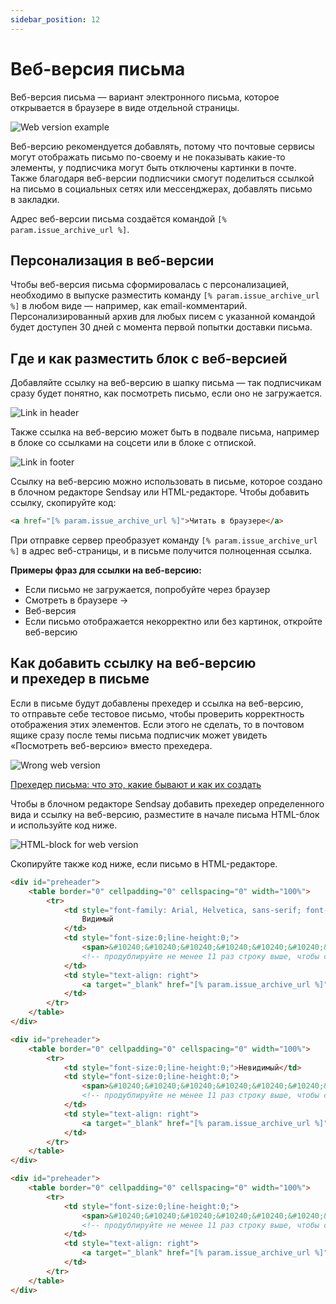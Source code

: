 ```yaml
---
sidebar_position: 12
---
```




# Веб-версия письма

Веб-версия письма — вариант электронного письма, которое открывается в браузере в виде отдельной страницы.

![Web version example](\img\email-campaigns\create-your-campaign\web-version\web-version-example.jpg) <br/>

Веб-версию рекомендуется добавлять, потому что почтовые сервисы могут отображать письмо по-своему и&nbsp;не&nbsp;показывать какие-то элементы, у&nbsp;подписчика могут быть отключены картинки в&nbsp;почте. Также благодаря веб-версии подписчики смогут поделиться ссылкой на&nbsp;письмо в&nbsp;социальных сетях или мессенджерах, добавлять письмо в&nbsp;закладки.

Адрес веб-версии письма создаётся командой `[% param.issue_archive_url %]`.

## Персонализация в&nbsp;веб-версии

Чтобы веб-версия письма сформировалась с персонализацией, необходимо в выпуске разместить команду `[% param.issue_archive_url %]` в любом виде — например, как email-комментарий. Персонализированный архив для любых писем с указанной командой будет доступен 30 дней с момента первой попытки доставки письма.

## Где и&nbsp;как разместить блок с&nbsp;веб-версией

Добавляйте ссылку на&nbsp;веб-версию в&nbsp;шапку письма&nbsp;&mdash; так подписчикам сразу будет понятно, как посмотреть письмо, если оно не&nbsp;загружается.

![Link in header](\img\email-campaigns\create-your-campaign\web-version\link-in-header.jpg) <br/>

Также ссылка на&nbsp;веб-версию может быть в&nbsp;подвале письма, например в&nbsp;блоке со&nbsp;ссылками на&nbsp;соцсети или в&nbsp;блоке с&nbsp;отпиской.

![Link in footer](\img\email-campaigns\create-your-campaign\web-version\link-in-footer.jpg) <br/>

Ссылку на&nbsp;веб-версию можно использовать в&nbsp;письме, которое создано в&nbsp;блочном редакторе Sendsay или HTML-редакторе. Чтобы добавить ссылку, скопируйте код:

```html
<a href="[% param.issue_archive_url %]">Читать в браузере</a>
```

При отправке сервер преобразует команду `[% param.issue_archive_url %]` в адрес веб-страницы, и в письме получится полноценная ссылка.

**Примеры фраз для ссылки на&nbsp;веб-версию:**

- Если письмо не&nbsp;загружается, попробуйте через браузер
- Смотреть в&nbsp;браузере &rarr;
- Веб-версия
- Если письмо отображается некорректно или без картинок, откройте веб-версию

## Как добавить ссылку на&nbsp;веб-версию и&nbsp;прехедер в&nbsp;письме

Если в&nbsp;письме будут добавлены прехедер и&nbsp;ссылка на&nbsp;веб-версию, то&nbsp;отправьте себе тестовое письмо, чтобы проверить корректность отображения этих элементов. Если этого не&nbsp;сделать, то&nbsp;в&nbsp;почтовом ящике сразу после темы письма подписчик может увидеть &laquo;Посмотреть веб-версию&raquo; вместо прехедера.

![Wrong web version](\img\email-campaigns\create-your-campaign\web-version\wrong-web-version.jpg) <br/>

[Прехедер письма: что это, какие бывают и как их создать](https://docs.sendsay.ru/email-campaigns/create-your-campaign/preheader)

Чтобы в&nbsp;блочном редакторе Sendsay добавить прехедер определенного вида и&nbsp;ссылку на&nbsp;веб-версию, разместите в&nbsp;начале письма HTML-блок и&nbsp;используйте код ниже.

![HTML-block for web version](\img\email-campaigns\create-your-campaign\web-version\html-block-for-web-version.jpg) <br/>

Скопируйте также код ниже, если письмо в&nbsp;HTML-редакторе.

<Tabs>
<TabItem value="key1" label="Видимый прехедер">

```html
<div id="preheader">
	<table border="0" cellpadding="0" cellspacing="0" width="100%">
		<tr>
			<td style="font-family: Arial, Helvetica, sans-serif; font-size: 14px; color: #000000; font-weight: 400">
				Видимый
			</td>
			<td style="font-size:0;line-height:0;">
				<span>&#10240;&#10240;&#10240;&#10240;&#10240;&#10240;&#10240;&#10240;&#10240;</span>
				<!-- продублируйте не менее 11 раз строку выше, чтобы скрыть контент письма в прехедере -->
			</td>
			<td style="text-align: right">
				<a target="_blank" href="[% param.issue_archive_url %]" style="font-family: Arial, Helvetica, sans-serif; font-size: 14px; color: #000000; font-weight: 400">Посмотреть веб-версию письма</a>
			</td>
		</tr>
	</table>
</div>
```

</TabItem>
<TabItem value="key2" label="Невидимый прехедер">

```html
<div id="preheader">
	<table border="0" cellpadding="0" cellspacing="0" width="100%">
		<tr>
			<td style="font-size:0;line-height:0;">Невидимый</td>
			<td style="font-size:0;line-height:0;">
				<span>&#10240;&#10240;&#10240;&#10240;&#10240;&#10240;&#10240;&#10240;&#10240;</span>
				<!-- продублируйте не менее 11 раз строку выше, чтобы скрыть контент письма в прехедере -->
			</td>
			<td style="text-align: right">
				<a target="_blank" href="[% param.issue_archive_url %]" style="font-family: Arial, Helvetica, sans-serif; font-size: 14px; color: #000000; font-weight: 400">Посмотреть веб-версию письма</a>
			</td>
		</tr>
	</table>
</div>
```

</TabItem>
<TabItem value="key3" label="Скрытый прехедер">

```html
<div id="preheader">
	<table border="0" cellpadding="0" cellspacing="0" width="100%">
		<tr>
			<td style="font-size:0;line-height:0;">
				<span>&#10240;&#10240;&#10240;&#10240;&#10240;&#10240;&#10240;&#10240;&#10240;</span>
				<!-- продублируйте не менее 11 раз строку выше, чтобы скрыть контент письма в прехедере -->
			</td>
			<td style="text-align: right">
				<a target="_blank" href="[% param.issue_archive_url %]" style="font-family: Arial, Helvetica, sans-serif; font-size: 14px; color: #000000; font-weight: 400">Посмотреть веб-версию письма</a>
			</td>
		</tr>
	</table>
</div>
```

</TabItem>
</Tabs>
